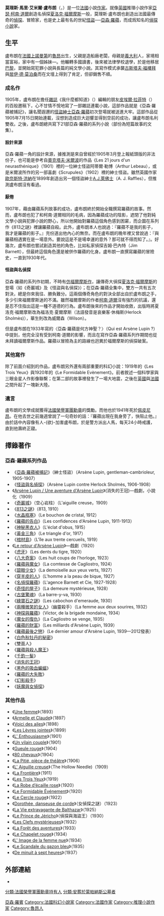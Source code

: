 {{noteTA
|G1=法国地名
|1=zh-cn:莫里斯; zh-tw:莫理斯; zh-hk:莫里斯
|2=zh-cn:勒布朗; zh-tw:盧布朗; zh-hk:勒布朗
}}

{{Infobox writer
| name = 莫理斯·盧布朗<br />Maurice Leblanc
| image    = Maurice-leblanc.jpg
| image_size     = 250px
| image_caption  = Maurice Leblanc 
| caption = 
| birth_date = {{birth date|1864|12|11|df=y}}
| birth_place = {{flag|Second French Empire}}[[諾曼第|諾曼第]][[魯昂|魯昂]]
| death_date = {{death date and age|1941|11|6|1864|12|11|df=y}}<ref>{{cite news |author=Staff writer |date=7 November 1941 |title=Maurice LeBlanc Dies at 77; Creator of 'Arsene Lupin' |url=https://www.newspapers.com/image/140648042/ |newspaper=St. Louis Post-Dispatch |location=St. Louis, Missouri |volume=94 |issue=63 |page=3 |via=[[Newspapers.com|Newspapers.com]]}}</ref>
| death_place = {{flag|French Third Republic}}[[東庇里牛斯省|東庇里牛斯省]][[佩皮尼昂|佩皮尼昂]]
| nationality = {{法國}}
| movement =
| genre = [[偵探小說|偵探小說]]
| influences = 
| influenced = 
| occupation     = [[作家|作家]]
| notableworks   = ''《{{link-fr|怪盜紳士|Arsène Lupin, gentleman-cambrioleur}}》''（Arsène Lupin, Gentleman Burglar）
| signature = 
}}

'''莫理斯·馬里·艾米爾·盧布朗'''（{{lang-fr|Maurice-Marie-Émile Leblanc}}，{{bd|1864年|12月11日|1941年|11月6日}}）是一位[[法國|法國]]小說[[作家|作家]]。就像[[英國|英國]]推理小說作家[[亞瑟·柯南·道爾|亞瑟·柯南·道爾]]創造名偵探[[夏洛克·福爾摩斯|夏洛克·福爾摩斯]]一般，莫理斯·盧布朗也創造出法國最傳奇的[[偵探|偵探]]、冒險家，也是史上最有名的世紀[[俠盜|怪盜]]──[[亞森·羅蘋|亞森·羅蘋]]，而成爲知名的[[偵探小說|偵探小說]]家。

== 生平 ==
盧布朗在[[法國|法國]][[上諾曼第|上諾曼第]]的[[魯昂|魯昂]]出生，父親是造船廠老闆，母親是[[義大利|義大利]]人，家境相當富裕，家中有一個姊妹—{{tsl|en|Georgette Leblanc|喬吉特·盧布朗}}。他輾轉多國讀書，後來被法律學校退學，於是他移居[[巴黎|巴黎]]，並開始寫犯罪小說與長篇的純文學小說。其寫作模式承襲[[古斯塔夫·福樓拜|古斯塔夫·福樓拜]]與[[居伊·德·莫泊桑|居伊·德·莫泊桑]]而在文壇上得到了肯定，但卻銷售不順。

=== 成名作 ===
1905年，盧布朗在擔任[[雜誌|雜誌]]《我什麼都知道》（{{lang|fr|Je Sais Tout}}）編輯的朋友[[皮埃爾·拉菲特|皮埃爾·拉菲特]]（{{lang|fr|Pierre Laffitte}}）的百般邀稿下，心不甘情不悅地寫了一部雜誌連載小說，這部作品就是《亞森·羅蘋被捕記》，讓名聞遐邇的[[怪盜紳士|怪盜紳士]][[亞森·羅蘋|亞森·羅蘋]]初次登場就被送進大牢。這部作品從1905年7月15日開始連載，沒想到造成巨大迴響並得到空前的成功，讓盧布朗名利雙收。之後，盧布朗總共寫下21部亞森·羅蘋的系列小說（部份為短篇故事的文集）。

==== 設計來源 ====

亞森·羅蘋一角的設計來源，據推測是來自曾經於1905年3月登上報紙頭版的非法份子{{tsl|en|Marius Jacob|馬里烏斯·雅各}}，也可能是參考自[[奧克塔夫·米爾波|奧克塔夫·米爾波]]的作品《Les 21 jours d'un neurasthénique》（1901）裡的一位紳士怪盜阿蒂爾·勒博（Arthur Lebeau），或是米爾波所作的另一部喜劇《Scrupules》（1902）裡的紳士怪盜。雖然英國作家[[歐奈斯特·洪納|歐奈斯特·洪納]]在1899年創造出另一個怪盜紳士[[A.J.萊佛士|A.J.萊佛士]]（A. J. Raffles），但推測盧布朗沒有看過。

==== 厭倦 ====

1907年，藉由羅蘋系列故事的成功，盧布朗終於開始全職撰寫羅蘋的故事。然而，盧布朗也犯了和柯南·道爾相同的毛病，因為羅蘋成功的陰影，遮閉了他對純文學小說與犯罪小說的野心，所以他開始對羅蘋這個角色感到困窘，而企圖在系列作《813之謎》裡讓羅蘋自殺。此外，盧布朗本人也說過：『羅蘋不是我的影子，我才是羅蘋的影子。』充份道出他內心的無奈。而在盧布朗的晚年裡又曾說過：『與羅蘋相遇實在是一場意外。要說這是不是場幸運的意外？那可就不得而知了。』。好幾次，盧布朗也嘗試創造其他的角色，比如私家偵探吉姆·巴內特（Jim Barnett），但最終這個角色還是被併作羅蘋的化身。盧布朗一直撰寫羅蘋的冒險史，一直到1930年代。

==== 怪盜與名偵探 ====
亞森·羅蘋的系列作初期，不時有[[仿福爾摩斯作|仿福爾摩斯作]]，讓傳奇大偵探[[夏洛克·福爾摩斯|夏洛克·福爾摩斯]]的登場（如《奇巖城》及《怪盜與名偵探》）；在亞森·羅蘋全集中，雙方一共有五次對決，總是你來我往、勝負難分。這兩個傳奇角色的對決全部出自於盧布朗之手，多少引來福爾摩斯迷的不滿。雖然福爾摩斯的作者[[柯南·道爾|柯南·道爾]]沒有強烈的抗議，還是忍不住指出這是一種不道德的行為。盧布朗後來的作品才開始收斂，出版時將夏洛克·福爾摩斯改為福洛克·夏爾摩斯（法語發音是哀樂客·休梅斯(Herlock Sholmès)），華生則改為威爾森（Wilson）。

但是盧布朗在1933年寫的〈亞森·羅蘋是何方神聖？〉（Qui est Arsène Lupin ?）中提到，他完全沒有受到柯南·道爾的影響，而且在寫作亞森·羅蘋系列作期間也從未拜讀福爾摩斯作品。羅蘋以冒險為主的路線也迥異於福爾摩斯的偵探破案。

=== 其他寫作 ===

除了前面介紹到的作品，盧布朗另外還有兩部重要的科幻小說：1919年的《Les Trois Yeux》與1920年的《Le Formidable Evènement》。前者敘述一個科學家與三眼金星人作影像聯繫；在第二部的故事裡發生了一場大地震，之後在[[英國|英國]]與[[法國|法國]]之間升起了一塊新大陸。

=== 遺言 ===
盧布朗的文學成就獲得[[法國榮譽軍團勳章|法國榮譽軍團勳章]]的獎勵。而他也於1941年死於[[佩皮尼昂|佩皮尼昂]]。在他去世之前幾週曾說了一句奇妙的話：『羅蘋出現在我身旁了，快阻止他。』由於話中內容像有人-{欲}-加害盧布朗，於是警方派出人馬，每天24小時戒護，直到他壽終正寢。

== 擇錄著作 ==
=== 亞森·羅蘋系列作品 ===
* 《[[亞森·羅蘋被捕記|亞森·羅蘋被捕記]]》（紳士怪盜）（Arsène Lupin, gentleman-cambrioleur,  1905-1907）
* 《[[怪盜與名偵探|怪盜與名偵探]]》（Arsène Lupin contre Herlock Sholmès, 1906-1908）
* 《[[Arsène_Lupin_/_Une_aventure_d'Arsène_Lupin|Arsène Lupin / Une aventure d'Arsène Lupin]]》(消失的王冠)—戲劇，小說化（1909）
* 《[[奇巖城|奇巖城]]》（空心岩柱）（L'aiguille creuse，1909）
* 《[[813之謎|813之謎]]》（813, 1910）
* 《[[水晶瓶塞|水晶瓶塞]]》（Le bouchon de cristal, 1912）
* 《[[羅蘋的告白|羅蘋的告白]]》（Les confidences d'Arsène Lupin, 1911-1913）
* 《[[神秘黑衣人|神秘黑衣人]]》（L'éclat d'obus, 1915）
* 《[[黃金三角|黃金三角]]》（Le triangle d'or, 1917）
* 《[[棺材島|棺材島]]》（L'île aux trente cercueils, 1919）
* 《[[Le_retour_d'Arsène_Lupin|Le retour d'Arsène Lupin]]》—戲劇（1920）
* 《[[虎牙|虎牙]]》（Les dents du tigre, 1920）
* 《[[八大奇案|八大奇案]]》（Les huit coups de l'horloge, 1923）
* 《[[羅蘋與魔女|羅蘋與魔女]]》（La comtesse de Cagliostro, 1924）
* 《[[碧眼少女|碧眼少女]]》（La demoiselle aux yeux verts, 1927）
* 《[[穿羊皮的人|穿羊皮的人]]》（L'homme a la peau de bique, 1927）
* 《[[名偵探羅蘋|名偵探羅蘋]]》（L'agence Barnett et Cie, 1927-1928）
* 《[[奇怪的屋子|奇怪的屋子]]》（La demeure mystérieuse, 1928）
* 《[[古堡驚魂|古堡驚魂]]》（La barre-y-va, 1930）
* 《[[綠寶石之謎|綠寶石之謎]]》（Les cabochon d'emeraude, 1930）
* 《[[兩種微笑的女人|兩種微笑的女人]]》（幽靈殺手）（La femme aux deux sourires, 1932）
* 《[[神探與羅蘋|神探與羅蘋]]》（Victor, de la brigade mondaine, 1934）
* 《[[魔女的復仇|魔女的復仇]]》（La Cagliostro se venge, 1935）
* 《[[羅蘋的財富|羅蘋的財富]]》（Les milliards d'Arsène Lupin, 1939）
* 《[[羅蘋最後之戀|羅蘋最後之戀]]》（Le dernier amour d'Arsène Lupin, 1939—2012發表）
* 《[[白色秋牡丹的秘密|白色秋牡丹的秘密]]》
* 《雙面人》
* 《[[羅蘋與殺人魔王|羅蘋與殺人魔王]]》
* 《[[千鈞一髮|千鈞一髮]]》
* 《[[消失的王冠|消失的王冠]]》
* 《[[黑色的吸血蝙蝠|黑色的吸血蝙蝠]]》
* 《[[羅蘋的大失敗|羅蘋的大失敗]]》
* 《[[幻影殺手|幻影殺手]]》
* 《[[妖魔與女偵探|妖魔與女偵探]]》

=== 其他作品 ===

* 《[[Une_femme|Une femme]]》（1893）
* 《[[Armelle_et_Claude|Armelle et Claude]]》（1897）
* 《[[Voici_des_ailes|Voici des ailes]]》（1898）
* 《[[Les_Lèvres_jointes|Les Lèvres jointes]]》（1899）
* 《[[L'_Enthousiasme|L' Enthousiasme]]》（1901）
* 《[[Un_vilain_couple|Un vilain couple]]》（1901）
* 《[[Gueule_rouge|Gueule rouge]]》（1904） 
* 《[[80_chevaux|80 chevaux]]》（1904）
* 《[[La_Pitié,_pièce_de_théâtre|La Pitié, pièce de théâtre]]》（1906）
* 《[[L'_Aiguille_creuse|L' Aiguille creuse]]》（The Hollow Needle)（1909）
* 《[[La_Frontière|La Frontière]]》（1911）
* 《[[Les_Trois_Yeux|Les Trois Yeux]]》（1919）
* 《[[La_Robe_d’écaille_rose|La Robe d’écaille rose]]》（1920）
* 《[[Le_Formidable_Événement|Le Formidable Événement]]》（1920）
* 《[[Le_Cercle_rouge|Le Cercle rouge]]》（1922）
* 《[[Dorothée,_danseuse_de_corde|Dorothée, danseuse de corde]]》（女偵探之謎）（1923）
* 《[[La_Vie_extravagante_de_Balthazar|La Vie extravagante de Balthazar]]》（1925）
* 《[[Le_Prince_de_Jéricho|Le Prince de Jéricho]]》（偵探與海盜王）（1930）
* 《[[Les_Clefs_mystérieuses|Les Clefs mystérieuses]]》（1932） 
* 《[[La_Forêt_des_aventures|La Forêt des aventures]]》（1933）
* 《[[Le_Chapelet_rouge|Le Chapelet rouge]]》（1934）
* 《[[L'_Image_de_la_femme_nue|L' Image de la femme nue]]》（1934）
* 《[[Le_Scandale_du_gazon_bleu|Le Scandale du gazon bleu]]》（1935）
* 《[[De_minuit_à_sept_heures|De minuit à sept heures]]》（1937）

== 外部連結 ==
* {{gutenberg author| id=Maurice+Leblanc | name=Maurice Leblanc}}

{{Authority control}}
{{DEFAULTSORT:Leblanc, Maurice}}
[[分類:法國榮譽軍團勳章持有人|分類:法國榮譽軍團勳章持有人]]
[[Category:亞森·羅賓|]]
[[Category:法國科幻小說家|Category:法國科幻小說家]]
[[Category:法國作家|Category:法國作家]]
[[Category:推理小說作家|Category:推理小說作家]]
[[Category:魯昂人|Category:魯昂人]]
[[分類:安葬於蒙帕納斯公墓者|分類:安葬於蒙帕納斯公墓者]]
